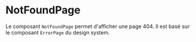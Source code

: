 
<Meta of={NotFoundPageStories} />

# NotFoundPage

Le composant `NotFoundPage` permet d'afficher une page 404.
Il est basé sur le composant `ErrorPage` du design system.

<Canvas of={NotFoundPageStories.Default} />